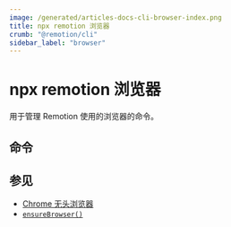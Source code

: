 ```yaml
---
image: /generated/articles-docs-cli-browser-index.png
title: npx remotion 浏览器
crumb: "@remotion/cli"
sidebar_label: "browser"
---
```



# npx remotion 浏览器<AvailableFrom v="4.0.137"/>

用于管理 Remotion 使用的浏览器的命令。

## 命令

<TableOfContents />

## 参见

- [Chrome 无头浏览器](/docs/miscellaneous/chrome-headless-shell)
- [`ensureBrowser()`](/docs/renderer/ensure-browser)

